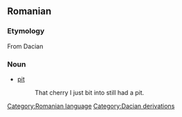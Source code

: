 == Romanian ==
=== Etymology ===
From Dacian
=== Noun ===
* [[pit]] 
*: That cherry I just bit into still had a pit.

[[Category:Romanian language]]
[[Category:Dacian derivations]]